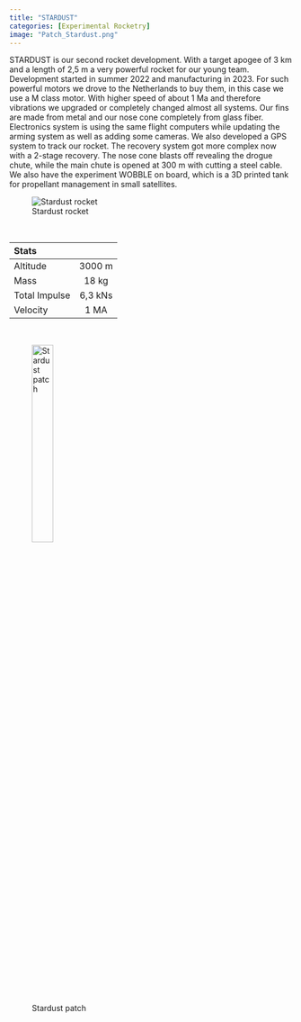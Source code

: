 ---
title: "STARDUST"
categories: [Experimental Rocketry]
image: "Patch_Stardust.png"
---


STARDUST is our second rocket development. With a target apogee of 3 km and a length of 2,5 m a very powerful rocket for our young team. Development started in summer 2022 and manufacturing in 2023.
For such powerful motors we drove to the Netherlands to buy them, in this case we use a M class motor. With higher speed of about 1 Ma and therefore vibrations we upgraded or completely changed almost all systems. 
Our fins are made from metal and our nose cone completely from glass fiber. Electronics system is using the same flight computers while updating the arming system as well as adding some cameras. We also developed a GPS system to track our rocket. 
The recovery system got more complex now with a 2-stage recovery. The nose cone blasts off revealing the drogue chute, while the main chute is opened at 300 m with cutting a steel cable. 
We also have the experiment WOBBLE on board, which is a 3D printed tank for propellant management in small satellites.

![Stardust rocket](Stardust.png)

<br/>

| Stats        |                |
| :---         |     :---:      |
| Altitude     | 3000 m          |
| Mass         | 18 kg          |
| Total Impulse | 6,3 kNs       |
| Velocity     | 1 MA         |
<br/>


![Stardust patch](Patch_Stardust.png){width=30%}
